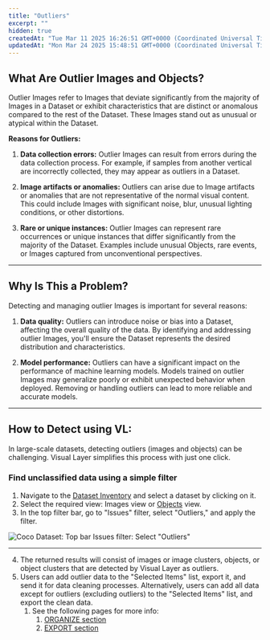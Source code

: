 ```yaml
---
title: "Outliers"
excerpt: ""
hidden: true
createdAt: "Tue Mar 11 2025 16:26:51 GMT+0000 (Coordinated Universal Time)"
updatedAt: "Mon Mar 24 2025 15:48:51 GMT+0000 (Coordinated Universal Time)"
---
```


## What Are Outlier Images and Objects?

Outlier Images refer to Images that deviate significantly from the majority of Images in a Dataset or exhibit characteristics that are distinct or anomalous compared to the rest of the Dataset. These Images stand out as unusual or atypical within the Dataset.

**Reasons for Outliers:**

1. **Data collection errors:** Outlier Images can result from errors during the data collection process. For example, if samples from another vertical are incorrectly collected, they may appear as outliers in a Dataset.

2. **Image artifacts or anomalies:** Outliers can arise due to Image artifacts or anomalies that are not representative of the normal visual content. This could include Images with significant noise, blur, unusual lighting conditions, or other distortions.

3. **Rare or unique instances:** Outlier Images can represent rare occurrences or unique instances that differ significantly from the majority of the Dataset. Examples include unusual Objects, rare events, or Images captured from unconventional perspectives.

---

## Why Is This a Problem?

Detecting and managing outlier Images is important for several reasons:

1. **Data quality:** Outliers can introduce noise or bias into a Dataset, affecting the overall quality of the data. By identifying and addressing outlier Images, you'll ensure the Dataset represents the desired distribution and characteristics.

2. **Model performance:** Outliers can have a significant impact on the performance of machine learning models. Models trained on outlier Images may generalize poorly or exhibit unexpected behavior when deployed. Removing or handling outliers can lead to more reliable and accurate models.

---

## How to Detect using VL:

In large-scale datasets, detecting outliers (images and objects) can be challenging. Visual Layer simplifies this process with just one click.

### Find unclassified data using a simple filter

1. Navigate to the [Dataset Inventory](https://dash.readme.com/project/visual-layer2/v1.0/docs/browsing-datasets) and select a dataset by clicking on it. 
2. Select the required view: Images view or [Objects](https://dash.readme.com/project/visual-layer2/v1.0/docs/understanding-and-exploring-objects) view. 
3. In the top filter bar, go to "Issues" filter, select "Outliers," and apply the filter.

![Coco Dataset: Top bar Issues filter: Select "Outliers"](https://files.readme.io/d7dd161-image.png)

---

4. The returned results will consist of images or image clusters, objects, or object clusters that are detected by Visual Layer as outliers. 
5. Users can add outlier data to the "Selected Items" list, export it, and send it for data cleaning processes. Alternatively, users can add all data except for outliers (excluding outliers) to the "Selected Items" list, and export the clean data.
   1. See the following pages for more info: 
      1. [ORGANIZE section](https://dash.readme.com/project/visual-layer2/v1.0/docs/data-selection-using-visual-layer) 
      2. [EXPORT section](https://dash.readme.com/project/visual-layer2/v1.0/docs/export-data)
